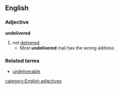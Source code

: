 ==English==
===Adjective===
'''undelivered'''
#not [[delivered]]
#* Most '''undelivered''' mail has the wrong address
===Related terms===
*[[undeliverable]]
[[category:English adjectives]]